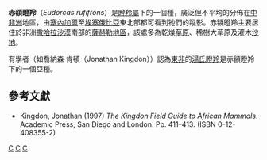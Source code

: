 {{Speciesbox
| name = 赤額瞪羚
| image = Gazella rufifrons AB.jpg
| image_width = 250px
| status = VU
| status_system = iucn3.1
| status_ref =<ref name=IUCN>{{IUCN|assessors= IUCN SSC Antelope Specialist Group|year=2017|id=8973|title=Tomistoma schlegelii|version=2017.2|downloaded=2018-08-04}}</ref>
| genus = Eudorcas
| species = rufifrons
| authority = [[約翰·愛德華·格雷|約翰·愛德華·格雷]]，1846
}}
'''赤額瞪羚'''（''Eudorcas rufifrons''）是[[瞪羚屬|瞪羚屬]]下的一個種，廣泛但不平均的分佈在[[中非洲|中非洲]]地區，由[[塞內加爾|塞內加爾]]至[[埃塞俄比亞|埃塞俄比亞]]東北部都可看到牠們的蹤影。赤額瞪羚主要居住於非洲[[撒哈拉沙漠|撒哈拉沙漠]]南部的[[薩赫勒|薩赫勒地區]]，該處多為乾燥[[草原|草原]]、稀樹大草原及灌木[[沙地|沙地]]。

有學者（如喬納森·肯頓（Jonathan Kingdon））認為[[東非|東非]]的[[湯氏瞪羚|湯氏瞪羚]]是赤額瞪羚下的一個亞種。

== 參考文獻 ==
* Kingdon, Jonathan (1997) ''The Kingdon Field Guide to African Mammals''. Academic Press, San Diego and London. Pp. 411–413. (ISBN 0-12-408355-2)
{{reflist}}
{{taxonbar}}
[[Category:衣索比亞哺乳動物|C]]
[[Category:瞪羚屬|C]]
[[Category:1846年描述的动物|C]]